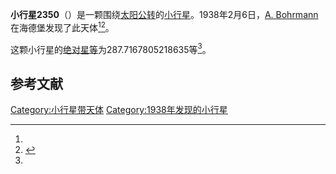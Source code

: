 {{Infobox planet
| bgcolour = #FFFFC0
| name = 2350 von Lude
| symbol = 
| image = 
| caption = 
| discovery = yes
| discovery_ref = 
| discoverer = [[A._Bohrmann|A. Bohrmann]]
| discovery_site = [[海德堡|海德堡]] 
| discovered = 1938年2月6日
| designations = yes
| mp_name = 
| named_after = 
| alt_names = 1938 CG/ 1975 EY1
| mp_category = [[主带小行星|主带小行星]]
| orbit_ref = <ref name="a">[http://ssd.jpl.nasa.gov/sbdb.cgi?sstr=2350 2350 von Lude] {{Wayback|url=http://ssd.jpl.nasa.gov/sbdb.cgi?sstr=2350 |date=20200820013235 }}，小行星數據庫瀏覽器（JPL Small-Body Database Browser）－[[美国国家航空航天局|美国国家航空航天局]]喷气推进实验室</ref>
| epoch = 2456400.5 (2013年4月18日更新)
| aphelion = {{convert|2.52609491526244|AU|km|3|abbr=on|lk=out}}
| perihelion = {{convert|1.958754148711229|AU|km|3|abbr=on}}
| semimajor = {{convert|2.242424531986835|AU|km|3|abbr=on}}
| eccentricity = 0.126501641
| period = 1226.521543 [[日|日]]<br />3.36[[儒略年|儒略年]]
| avg_speed = 
| inclination = 5.073972928410368
| asc_node = 141.0901073394858
| mean_anomaly = 
| arg_peri = 287.7167805218635
| satellites = 
| physical_characteristics = yes
| dimensions = 
| mass = 
| density = 
| surface_grav = 
| escape_velocity = 
| sidereal_day = 
| axial_tilt = 
| pole_ecliptic_lat = 
| pole_ecliptic_lon = 
| albedo = 
| temperatures= 
| temp_name1 = 
| mean_temp_1 = 
| max_temp_1 = 
| temp_name2 = 
| max_temp_2 = 
| spectral_type = 
| abs_magnitude = 287.7167805218635
}}

'''小行星2350'''（{{lang-en|2350 von Lude}}）是一颗围绕[[太阳|太阳]][[公转|公转]]的[[小行星|小行星]]。1938年2月6日，[[A._Bohrmann|A. Bohrmann]]在海德堡发现了此天体<ref name="a" /><ref>{{cite news|title=小行星列表|url=http://cfa-www.harvard.edu/iau/lists/NumberedMPs.txt|accessdate=2013-07-08|newspaper=哈佛大学|archive-date=2008-05-17|archive-url=https://web.archive.org/web/20080517010638/http://cfa-www.harvard.edu/iau/lists/NumberedMPs.txt|dead-url=no}}</ref>。

这颗小行星的[[绝对星等|绝对星等]]为287.7167805218635等<ref name="a" />。

==参考文献==
{{reflist}}
{{Minor Planet Number|[[小行星2349|小行星2349]]|[[小行星2351|小行星2351]]}}

{{小天体}}

[[Category:小行星带天体|Category:小行星带天体]]
[[Category:1938年发现的小行星|Category:1938年发现的小行星]]

{{asteroid-stub}}